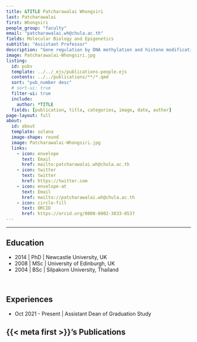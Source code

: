 ```yaml
---
title: &TITLE Patcharawalai Whongsiri
last: Patcharawalai
first: Whongsiri
people_group: "faculty"
email: "patcharawalai.wh@chula.ac.th"
fields: Molecular Biology and Epigenetics
subtitle: "Assistant Professor"
description: "Gene regulation by DNA methylation and histone modifications in cancer"
image: Patcharawalai-Whongsiri.jpg
listing:
  id: pubs
  template: ../../_ejs/publications-people.ejs 
  contents: ../../publications/**/*.qmd
  sort: "pub_number desc"
  # sort-ui: true
  filter-ui: true
  include:
    author: *TITLE
  fields: [publication, title, categories, image, date, author]
page-layout: full
about: 
  id: about
  template: solana
  image-shape: round
  image: Patcharawalai-Whongsiri.jpg
  links:
    - icon: envelope
      text: Email
      href: mailto:patcharawalai.wh@chula.ac.th
    - icon: twitter
      text: twitter
      href: https://twitter.com
    - icon: envelope-at
      text: Email
      href: mailto://patcharawalai.wh@chula.ac.th
    - icon: circle-fill
      text: ORCID
      href: https://orcid.org/0000-0002-3833-0537
---
```


<hr>


:::{#about}



## Education

- 2014 | PhD | Newcastle University, UK
- 2008 | MSc | University of Edinburgh, UK
- 2004 | BSc | Silpakorn University, Thailand

<br>

## Experiences

- Oct 2021 - Present | Assistant Dean of Graduation Study

:::

## {{< meta first >}}'s Publications

:::{#pubs}
:::